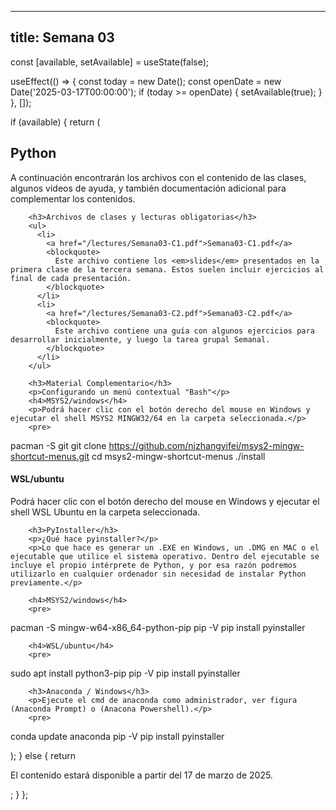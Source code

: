 
---
title: Semana 03
---


  const [available, setAvailable] = useState(false);

  useEffect(() => {
    const today = new Date();
    const openDate = new Date('2025-03-17T00:00:00');
    if (today >= openDate) {
      setAvailable(true);
    }
  }, []);

  if (available) {
    return (
      <div>
        <h2>Python</h2>
        <p>A continuación encontrarán los archivos con el contenido de las clases, algunos videos de ayuda, y también documentación adicional para complementar los contenidos.</p>

        <h3>Archivos de clases y lecturas obligatorias</h3>
        <ul>
          <li>
            <a href="/lectures/Semana03-C1.pdf">Semana03-C1.pdf</a>
            <blockquote>
              Este archivo contiene los <em>slides</em> presentados en la primera clase de la tercera semana. Estos suelen incluir ejercicios al final de cada presentación.
            </blockquote>
          </li>
          <li>
            <a href="/lectures/Semana03-C2.pdf">Semana03-C2.pdf</a>
            <blockquote>
              Este archivo contiene una guía con algunos ejercicios para desarrollar inicialmente, y luego la tarea grupal Semanal.
            </blockquote>
          </li>
        </ul>

        <h3>Material Complementario</h3>
        <p>Configurando un menú contextual "Bash"</p>
        <h4>MSYS2/windows</h4>
        <p>Podrá hacer clic con el botón derecho del mouse en Windows y ejecutar el shell MSYS2 MINGW32/64 en la carpeta seleccionada.</p>
        <pre>
pacman -S git
git clone https://github.com/njzhangyifei/msys2-mingw-shortcut-menus.git
cd msys2-mingw-shortcut-menus
./install
        </pre>
        <h4>WSL/ubuntu</h4>
        <p>Podrá hacer clic con el botón derecho del mouse en Windows y ejecutar el shell WSL Ubuntu en la carpeta seleccionada.</p>

        <h3>PyInstaller</h3>
        <p>¿Qué hace pyinstaller?</p>
        <p>Lo que hace es generar un .EXE en Windows, un .DMG en MAC o el ejecutable que utilice el sistema operativo. Dentro del ejecutable se incluye el propio intérprete de Python, y por esa razón podremos utilizarlo en cualquier ordenador sin necesidad de instalar Python previamente.</p>

        <h4>MSYS2/windows</h4>
        <pre>
pacman -S mingw-w64-x86_64-python-pip
pip -V
pip install pyinstaller
        </pre>

        <h4>WSL/ubuntu</h4>
        <pre>
sudo apt install python3-pip
pip -V
pip install pyinstaller
        </pre>

        <h3>Anaconda / Windows</h3>
        <p>Ejecute el cmd de anaconda como administrador, ver figura (Anaconda Prompt) o (Anacona Powershell).</p>
        <pre>
conda update anaconda
pip -V
pip install pyinstaller
        </pre>
      </div>
    );
  } else {
    return <p>El contenido estará disponible a partir del 17 de marzo de 2025.</p>;
  }
};

